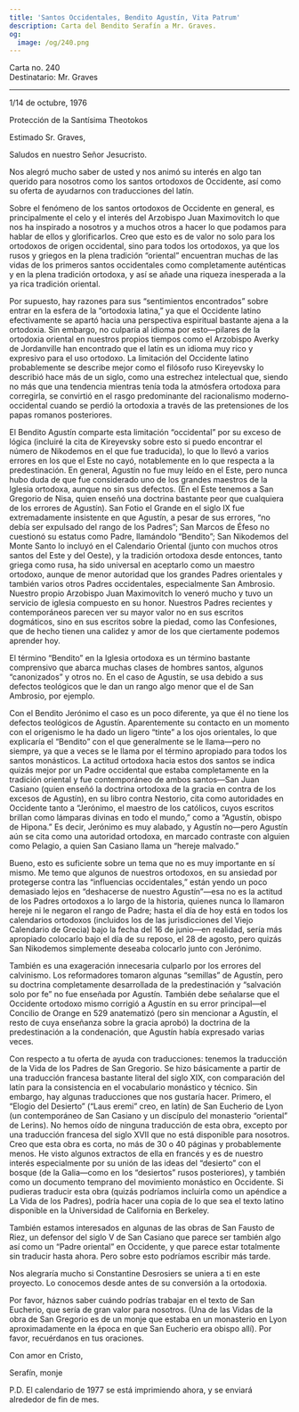 ```yaml
---
title: 'Santos Occidentales, Bendito Agustín, Vita Patrum'
description: Carta del Bendito Serafín a Mr. Graves.
og:
  image: /og/240.png
---
```


<div style={{textAlign:'right', fontFamily:'monospace'}}>Carta no. 240</div>
<div style={{textAlign:'left', fontFamily:'monospace'}}>Destinatario: Mr. Graves</div>

---

1/14 de octubre, 1976

Protección de la Santísima Theotokos

Estimado Sr. Graves,

Saludos en nuestro Señor Jesucristo.

Nos alegró mucho saber de usted y nos animó su interés en algo tan querido para nosotros como los santos ortodoxos de Occidente, así como su oferta de ayudarnos con traducciones del latín.

Sobre el fenómeno de los santos ortodoxos de Occidente en general, es principalmente el celo y el interés del Arzobispo Juan Maximovitch lo que nos ha inspirado a nosotros y a muchos otros a hacer lo que podamos para hablar de ellos y glorificarlos. Creo que esto es de valor no solo para los ortodoxos de origen occidental, sino para todos los ortodoxos, ya que los rusos y griegos en la plena tradición “oriental” encuentran muchas de las vidas de los primeros santos occidentales como completamente auténticas y en la plena tradición ortodoxa, y así se añade una riqueza inesperada a la ya rica tradición oriental.

Por supuesto, hay razones para sus “sentimientos encontrados” sobre entrar en la esfera de la “ortodoxia latina,” ya que el Occidente latino efectivamente se apartó hacia una perspectiva espiritual bastante ajena a la ortodoxia. Sin embargo, no culparía al idioma por esto—pilares de la ortodoxia oriental en nuestros propios tiempos como el Arzobispo Averky de Jordanville han encontrado que el latín es un idioma muy rico y expresivo para el uso ortodoxo. La limitación del Occidente latino probablemente se describe mejor como el filósofo ruso Kireyevsky lo describió hace más de un siglo, como una estrechez intelectual que, siendo no más que una tendencia mientras tenía toda la atmósfera ortodoxa para corregirla, se convirtió en el rasgo predominante del racionalismo moderno-occidental cuando se perdió la ortodoxia a través de las pretensiones de los papas romanos posteriores.

El Bendito Agustín comparte esta limitación “occidental” por su exceso de lógica (incluiré la cita de Kireyevsky sobre esto si puedo encontrar el número de Nikodemos en el que fue traducida), lo que lo llevó a varios errores en los que el Este no cayó, notablemente en lo que respecta a la predestinación. En general, Agustín no fue muy leído en el Este, pero nunca hubo duda de que fue considerado uno de los grandes maestros de la Iglesia ortodoxa, aunque no sin sus defectos. (En el Este tenemos a San Gregorio de Nisa, quien enseñó una doctrina bastante peor que cualquiera de los errores de Agustín). San Fotio el Grande en el siglo IX fue extremadamente insistente en que Agustín, a pesar de sus errores, “no debía ser expulsado del rango de los Padres”; San Marcos de Éfeso no cuestionó su estatus como Padre, llamándolo “Bendito”; San Nikodemos del Monte Santo lo incluyó en el Calendario Oriental (junto con muchos otros santos del Este y del Oeste), y la tradición ortodoxa desde entonces, tanto griega como rusa, ha sido universal en aceptarlo como un maestro ortodoxo, aunque de menor autoridad que los grandes Padres orientales y también varios otros Padres occidentales, especialmente San Ambrosio. Nuestro propio Arzobispo Juan Maximovitch lo veneró mucho y tuvo un servicio de iglesia compuesto en su honor. Nuestros Padres recientes y contemporáneos parecen ver su mayor valor no en sus escritos dogmáticos, sino en sus escritos sobre la piedad, como las Confesiones, que de hecho tienen una calidez y amor de los que ciertamente podemos aprender hoy.

El término “Bendito” en la Iglesia ortodoxa es un término bastante comprensivo que abarca muchas clases de hombres santos, algunos “canonizados” y otros no. En el caso de Agustín, se usa debido a sus defectos teológicos que le dan un rango algo menor que el de San Ambrosio, por ejemplo.

Con el Bendito Jerónimo el caso es un poco diferente, ya que él no tiene los defectos teológicos de Agustín. Aparentemente su contacto en un momento con el origenismo le ha dado un ligero “tinte” a los ojos orientales, lo que explicaría el “Bendito” con el que generalmente se le llama—pero no siempre, ya que a veces se le llama por el término apropiado para todos los santos monásticos. La actitud ortodoxa hacia estos dos santos se indica quizás mejor por un Padre occidental que estaba completamente en la tradición oriental y fue contemporáneo de ambos santos—San Juan Casiano (quien enseñó la doctrina ortodoxa de la gracia en contra de los excesos de Agustín), en su libro contra Nestorio, cita como autoridades en Occidente tanto a “Jerónimo, el maestro de los católicos, cuyos escritos brillan como lámparas divinas en todo el mundo,” como a “Agustín, obispo de Hipona.” Es decir, Jerónimo es muy alabado, y Agustín no—pero Agustín aún se cita como una autoridad ortodoxa, en marcado contraste con alguien como Pelagio, a quien San Casiano llama un “hereje malvado.”

Bueno, esto es suficiente sobre un tema que no es muy importante en sí mismo. Me temo que algunos de nuestros ortodoxos, en su ansiedad por protegerse contra las “influencias occidentales,” están yendo un poco demasiado lejos en “deshacerse de nuestro Agustín”—esa no es la actitud de los Padres ortodoxos a lo largo de la historia, quienes nunca lo llamaron hereje ni le negaron el rango de Padre; hasta el día de hoy está en todos los calendarios ortodoxos (incluidos los de las jurisdicciones del Viejo Calendario de Grecia) bajo la fecha del 16 de junio—en realidad, sería más apropiado colocarlo bajo el día de su reposo, el 28 de agosto, pero quizás San Nikodemos simplemente deseaba colocarlo junto con Jerónimo.

También es una exageración innecesaria culparlo por los errores del calvinismo. Los reformadores tomaron algunas “semillas” de Agustín, pero su doctrina completamente desarrollada de la predestinación y “salvación solo por fe” no fue enseñada por Agustín. También debe señalarse que el Occidente ortodoxo mismo corrigió a Agustín en su error principal—el Concilio de Orange en 529 anatematizó (pero sin mencionar a Agustín, el resto de cuya enseñanza sobre la gracia aprobó) la doctrina de la predestinación a la condenación, que Agustín había expresado varias veces.

Con respecto a tu oferta de ayuda con traducciones: tenemos la traducción de la Vida de los Padres de San Gregorio. Se hizo básicamente a partir de una traducción francesa bastante literal del siglo XIX, con comparación del latín para la consistencia en el vocabulario monástico y técnico. Sin embargo, hay algunas traducciones que nos gustaría hacer. Primero, el “Elogio del Desierto” (“Laus eremi” creo, en latín) de San Eucherio de Lyon (un contemporáneo de San Casiano y un discípulo del monasterio “oriental” de Lerins). No hemos oído de ninguna traducción de esta obra, excepto por una traducción francesa del siglo XVII que no está disponible para nosotros. Creo que esta obra es corta, no más de 30 o 40 páginas y probablemente menos. He visto algunos extractos de ella en francés y es de nuestro interés especialmente por su unión de las ideas del “desierto” con el bosque (de la Galia—como en los “desiertos” rusos posteriores), y también como un documento temprano del movimiento monástico en Occidente. Si pudieras traducir esta obra (quizás podríamos incluirla como un apéndice a La Vida de los Padres), podría hacer una copia de lo que sea el texto latino disponible en la Universidad de California en Berkeley.

También estamos interesados en algunas de las obras de San Fausto de Riez, un defensor del siglo V de San Casiano que parece ser también algo así como un “Padre oriental” en Occidente, y que parece estar totalmente sin traducir hasta ahora. Pero sobre esto podríamos escribir más tarde.

Nos alegraría mucho si Constantine Desrosiers se uniera a ti en este proyecto. Lo conocemos desde antes de su conversión a la ortodoxia.

Por favor, háznos saber cuándo podrías trabajar en el texto de San Eucherio, que sería de gran valor para nosotros. (Una de las Vidas de la obra de San Gregorio es de un monje que estaba en un monasterio en Lyon aproximadamente en la época en que San Eucherio era obispo allí). Por favor, recuérdanos en tus oraciones.

Con amor en Cristo,

Serafín, monje

P.D. El calendario de 1977 se está imprimiendo ahora, y se enviará alrededor de fin de mes.
